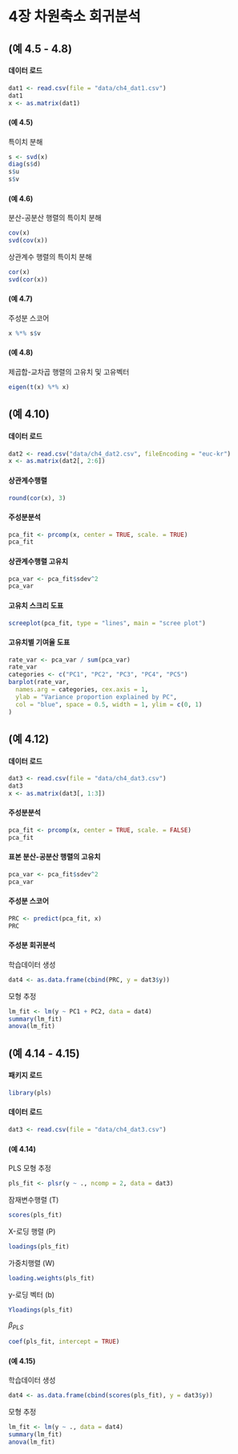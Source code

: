 # 4장 차원축소 회귀분석

## (예 4.5 - 4.8)

#### 데이터 로드

```r
dat1 <- read.csv(file = "data/ch4_dat1.csv")
dat1
x <- as.matrix(dat1)
```

#### (예 4.5)

특이치 분해

```r
s <- svd(x)
diag(s$d)
s$u
s$v
```


#### (예 4.6)

분산-공분산 행렬의 특이치 분해

```r
cov(x)
svd(cov(x))
```

상관계수 행렬의 특이치 분해

```r
cor(x)
svd(cor(x))
```


#### (예 4.7)

주성분 스코어

```r
x %*% s$v
```


#### (예 4.8)

제곱합-교차곱 행렬의 고유치 및 고유벡터

```r
eigen(t(x) %*% x)
```



## (예 4.10)

#### 데이터 로드

```r
dat2 <- read.csv("data/ch4_dat2.csv", fileEncoding = "euc-kr")
x <- as.matrix(dat2[, 2:6])
```

#### 상관계수행렬

```r
round(cor(x), 3)
```

#### 주성분분석

```r
pca_fit <- prcomp(x, center = TRUE, scale. = TRUE)
pca_fit
```

#### 상관계수행렬 고유치

```r
pca_var <- pca_fit$sdev^2
pca_var
```

#### 고유치 스크리 도표

```r
screeplot(pca_fit, type = "lines", main = "scree plot")
```


#### 고유치별 기여율 도표

```r
rate_var <- pca_var / sum(pca_var)
rate_var
categories <- c("PC1", "PC2", "PC3", "PC4", "PC5")
barplot(rate_var,
  names.arg = categories, cex.axis = 1,
  ylab = "Variance proportion explained by PC",
  col = "blue", space = 0.5, width = 1, ylim = c(0, 1)
)
```


## (예 4.12)

#### 데이터 로드

```r
dat3 <- read.csv(file = "data/ch4_dat3.csv")
dat3
x <- as.matrix(dat3[, 1:3])
```

#### 주성분분석

```r
pca_fit <- prcomp(x, center = TRUE, scale. = FALSE)
pca_fit
```

#### 표본 분산-공분산 행렬의 고유치

```r
pca_var <- pca_fit$sdev^2
pca_var
```

#### 주성분 스코어

```r
PRC <- predict(pca_fit, x)
PRC
```

#### 주성분 회귀분석

학습데이터 생성

```r
dat4 <- as.data.frame(cbind(PRC, y = dat3$y))
```

모형 추정

```r
lm_fit <- lm(y ~ PC1 + PC2, data = dat4)
summary(lm_fit)
anova(lm_fit)
```


## (예 4.14 - 4.15)

#### 패키지 로드

```r
library(pls)
```

#### 데이터 로드

```r
dat3 <- read.csv(file = "data/ch4_dat3.csv")
```

#### (예 4.14)

PLS 모형 추정

```r
pls_fit <- plsr(y ~ ., ncomp = 2, data = dat3)
```

잠재변수행렬 (T)

```r
scores(pls_fit)
```

X-로딩 행렬 (P)

```r
loadings(pls_fit)
```

가중치행렬 (W)

```r
loading.weights(pls_fit)
```

y-로딩 벡터 (b)

```r
Yloadings(pls_fit)
```

$\beta_{PLS}$

```r
coef(pls_fit, intercept = TRUE)
```


#### (예 4.15)

학습데이터 생성

```r
dat4 <- as.data.frame(cbind(scores(pls_fit), y = dat3$y))
```

모형 추정

```r
lm_fit <- lm(y ~ ., data = dat4)
summary(lm_fit)
anova(lm_fit)
```

